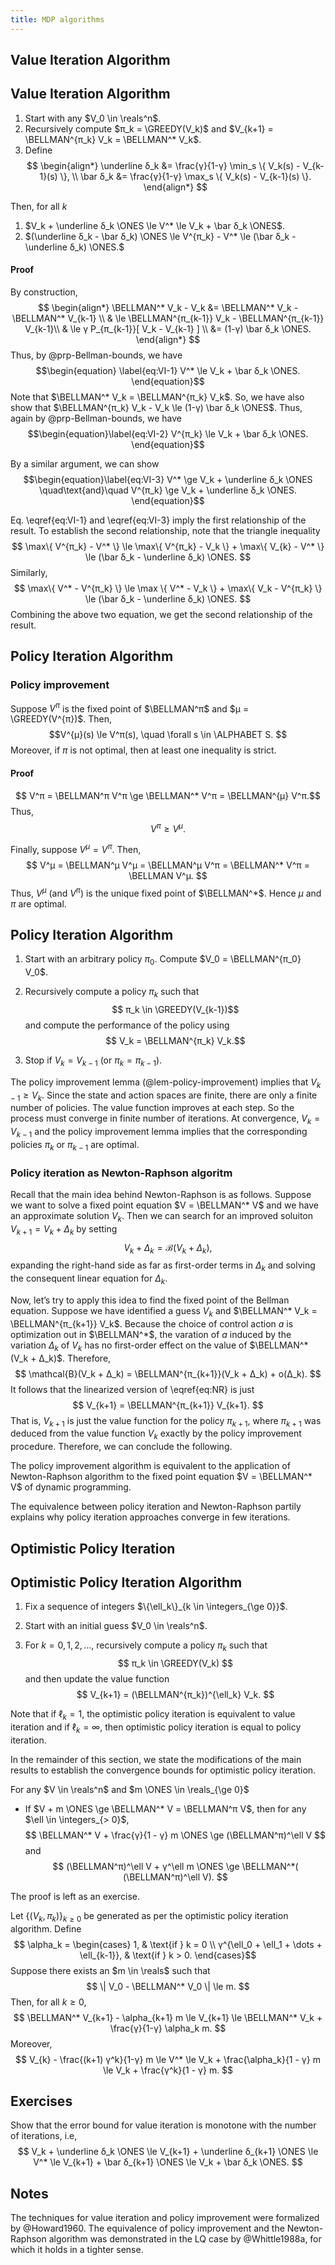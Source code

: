 ```yaml
---
title: MDP algorithms
---
```



## Value Iteration Algorithm

:::{.callout-important icon="false"}
# <i class="bi bi-cpu text-important"></i> Value Iteration Algorithm
1. Start with any $V_0 \in \reals^n$.
2. Recursively compute $π_k = \GREEDY(V_k)$ and $V_{k+1} = \BELLMAN^{π_k} V_k = \BELLMAN^* V_k$.
3. Define 
   $$ \begin{align*}
      \underline δ_k &= \frac{γ}{1-γ} \min_s \{ V_k(s) - V_{k-1}(s) \}, \\
      \bar δ_k &=       \frac{γ}{1-γ} \max_s \{ V_k(s) - V_{k-1}(s) \}.
    \end{align*} $$

Then, for all $k$

1. $V_k + \underline δ_k \ONES \le V^* \le V_k + \bar δ_k \ONES$.
2. $(\underline δ_k - \bar δ_k) \ONES  \le V^{π_k} - V^* \le (\bar δ_k -
   \underline δ_k) \ONES.$
:::  

:::{.callout-note collapse="true"}  
#### Proof {-}
By construction, 
$$ \begin{align*} 
   \BELLMAN^* V_k - V_k &= \BELLMAN^* V_k - \BELLMAN^* V_{k-1} \\ 
   & \le \BELLMAN^{π_{k-1}} V_k - \BELLMAN^{π_{k-1}} V_{k-1}\\
   & \le γ P_{π_{k-1}}[ V_k - V_{k-1} ] \\
   &= (1-γ) \bar δ_k \ONES.
\end{align*} $$
Thus, by @prp-Bellman-bounds, we have
$$\begin{equation} \label{eq:VI-1}
  V^* \le V_k + \bar δ_k \ONES.
\end{equation}$$
Note that $\BELLMAN^* V_k = \BELLMAN^{π_k} V_k$. So, we have also show that
$\BELLMAN^{π_k} V_k - V_k \le (1-γ) \bar δ_k \ONES$. Thus, again by
@prp-Bellman-bounds, we have
$$\begin{equation}\label{eq:VI-2}
  V^{π_k} \le V_k + \bar δ_k \ONES. 
\end{equation}$$

By a similar argument, we can show
$$\begin{equation}\label{eq:VI-3}
  V^* \ge V_k + \underline δ_k \ONES
\quad\text{and}\quad
 V^{π_k} \ge V_k + \underline δ_k \ONES. 
\end{equation}$$

Eq. \\eqref{eq:VI-1} and \\eqref{eq:VI-3} imply the first relationship of the
result. To establish the second relationship, note that the triangle
inequality
$$ \max\{ V^{π_k} - V^* \} \le 
   \max\{ V^{π_k} - V_k \} + \max\{ V_{k} - V^* \}
   \le (\bar δ_k - \underline δ_k) \ONES.
$$
Similarly,
$$ 
  \max\{ V^* - V^{π_k} \} \le
   \max \{ V^* - V_k \} + \max\{ V_k - V^{π_k} \}
   \le (\bar δ_k - \underline δ_k) \ONES.
$$
Combining the above two equation, we get the second relationship of the
result. 
:::

## Policy Iteration Algorithm


:::{#lem-policy-improvement}

### Policy improvement 
Suppose $V^π$ is the fixed point of $\BELLMAN^π$ and $μ = \GREEDY(V^{π})$. 
Then,
$$V^{μ}(s) \le V^π(s), \quad \forall s \in \ALPHABET S. $$
Moreover, if $π$ is not optimal, then at least one inequality is strict. 
:::

:::{.callout-note collapse="true"} 
#### Proof {-}

$$ V^π = \BELLMAN^π V^π \ge \BELLMAN^* V^π = \BELLMAN^{μ} V^π.$$
Thus,
$$ V^π \ge V^{μ}. $$

Finally, suppose $V^μ = V^π$. Then, 
$$ V^μ = \BELLMAN^μ V^μ = \BELLMAN^μ V^π = \BELLMAN^* V^π = \BELLMAN
V^μ. $$
Thus, $V^μ$ (and $V^π$) is the unique fixed point of $\BELLMAN^*$. Hence $μ$
and $π$ are optimal.
:::

:::{.callout-important icon=false}
# <i class="bi bi-cpu text-important"></i> Policy Iteration Algorithm

1. Start with an arbitrary policy $π_0$. Compute $V_0 = \BELLMAN^{π_0} V_0$.
2. Recursively compute a policy $π_k$ such that
   $$ π_k \in \GREEDY(V_{k-1})$$
   and compute the performance of the policy using
   $$ V_k = \BELLMAN^{π_k} V_k.$$ 

3. Stop if $V_k = V_{k-1}$ (or $π_k = π_{k-1}$). 
:::

The policy improvement lemma (@lem-policy-improvement) implies that $V_{k-1} \ge
V_k$. Since the state and action spaces are finite, there are only a finite
number of policies. The value function improves at each step. So the process
must converge in finite number of iterations. At convergence, $V_k = V_{k-1}$
and the policy improvement lemma implies that the corresponding policies $π_k$
or $π_{k-1}$ are optimal. 

### Policy iteration as Newton-Raphson algoritm

<!-- Taken from Pg 58 of Whittle, Optimal Control: Basics and Beyond -->

Recall that the main idea behind Newton-Raphson is as follows.
Suppose we want to solve a fixed point equation $V = \BELLMAN^* V$ and we have
an approximate solution $V_k$. Then we can search for an improved soluiton
$V_{k+1} = V_k + Δ_k$ by setting
$$\begin{equation} \label{eq:NR}
V_k + Δ_k = \mathcal{B}( V_k + Δ_k ), 
\end{equation} $$
expanding the right-hand side as far as first-order terms in $Δ_k$ and solving
the consequent linear equation for $Δ_k$. 

Now, let's try to apply this idea to find the fixed point of the Bellman
equation. Suppose we have identified a guess $V_k$ and $\BELLMAN^* V_k =
\BELLMAN^{π_{k+1}} V_k$. Because the choice of control action $a$ is
optimization out in $\BELLMAN^*$, the varation of $a$ induced by the variation
$Δ_k$ of $V_k$ has no first-order effect on the value of $\BELLMAN^*(V_k +
Δ_k)$. Therefore,
$$
  \mathcal{B}(V_k + Δ_k) = \BELLMAN^{π_{k+1}}(V_k + Δ_k) + o(Δ_k).
$$
It follows that the linearized version of \\eqref{eq:NR} is just
$$ 
  V_{k+1} = \BELLMAN^{π_{k+1}} V_{k+1}.
$$
That is, $V_{k+1}$ is just the value function for the policy $π_{k+1}$, where
$π_{k+1}$ was deduced from the value function $V_k$ exactly by the policy
improvement procedure. Therefore, we can conclude the following.

:::{#thm-PI-NR}
The policy improvement algorithm is equivalent to the application of
Newton-Raphson algorithm to the fixed point equation $V = \BELLMAN^* V$ of
dynamic programming. 

:::

The equivalence between policy iteration and Newton-Raphson partily explains
why policy iteration approaches converge in few iterations. 

## Optimistic Policy Iteration

:::{.callout-important icon="false"}
# <i class="bi bi-cpu text-important"></i> Optimistic Policy Iteration Algorithm

1. Fix a sequence of integers $\{\ell_k\}_{k \in \integers_{\ge 0}}$. 

2. Start with an initial guess $V_0 \in \reals^n$. 

3. For $k=0, 1, 2, \dots$, recursively compute a policy $π_k$ such that
   $$ π_k \in \GREEDY(V_k) $$
   and then update the value function
   $$ V_{k+1} = (\BELLMAN^{π_k})^{\ell_k} V_k. $$
:::

Note that if $\ell_k = 1$, the optimistic policy iteration is equivalent to
value iteration and if $\ell_k = \infty$, then optimistic policy iteration is
equal to policy iteration. 

In the remainder of this section, we state the modifications of the main
results to establish the convergence bounds for optimistic policy iteration. 

:::{#prp-multi-step-PI}
For any $V \in \reals^n$ and $m \ONES \in \reals_{\ge 0}$ 

* If $V + m \ONES \ge \BELLMAN^* V = \BELLMAN^π V$, then for any $\ell \in \integers_{> 0}$, 
  $$ \BELLMAN^* V + \frac{γ}{1 - γ} m \ONES \ge (\BELLMAN^π)^\ell V $$
  and
  $$ (\BELLMAN^π)^\ell V + γ^\ell m \ONES \ge \BELLMAN^*( (\BELLMAN^π)^\ell V). $$

:::

The proof is left as an exercise.

:::{#prp-PI-optimistic-bound}
Let $\{(V_k, π_k)\}_{k \ge 0}$ be generated as per the optimistic policy
iteration algorithm. Define
$$ \alpha_k = \begin{cases}
  1, & \text{if } k = 0 \\
  γ^{\ell_0 + \ell_1 + \dots + \ell_{k-1}}, & \text{if } k > 0.
 \end{cases}$$
 Suppose there exists an $m \in \reals$ such that 
 $$ \| V_0 - \BELLMAN^* V_0 \| \le m. $$
 Then, for all $k \ge 0$,
 $$ \BELLMAN^* V_{k+1} - \alpha_{k+1} m \le V_{k+1} \le 
 \BELLMAN^* V_k + \frac{γ}{1-γ} \alpha_k m.
 $$
 Moreover,
 $$ V_{k} - \frac{(k+1) γ^k}{1-γ} m \le
    V^* \le 
    V_k + \frac{\alpha_k}{1 - γ} m \le 
    V_k + \frac{γ^k}{1 - γ} m. $$
::: 

## Exercises {-}

:::{#exr-VI-bounds}
Show that the error bound for value iteration is monotone with the number
 of iterations, i.e,
 $$ V_k + \underline δ_k \ONES \le V_{k+1} + \underline δ_{k+1} \ONES
 \le V^* 
 \le V_{k+1} + \bar δ_{k+1} \ONES \le V_k + \bar δ_k \ONES. $$
:::

<!-- TODO: Add the example of policy improvement for the harvesting example
from Page 61 of Whittle, Optimal Control: Basics and Beyond --> 

## Notes {-}
The techniques for value iteration and policy improvement were formalized by @Howard1960. The equivalence of policy improvement and the Newton-Raphson algorithm was demonstrated in the LQ case by @Whittle1988a, for which it holds in a tighter sense. 

